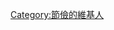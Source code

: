 {{Userbox
  |border-c = #000000
  |border-s = 1
  |id-c     = #FFFFFF
  |id-s     = 12
  |id-fc    = #000000
  |info-c   = #003399
  |info-s   = 8
  |info-fc  = #FFFFFF
  |id       = [[File:Money_bolivar_icon.svg|50px]]
  |info     = 該用戶是一個節儉成家的人，對錢財方面十分敏感。
  |nocat    = {{{nocat|}}}
}}

[[Category:節儉的維基人]]